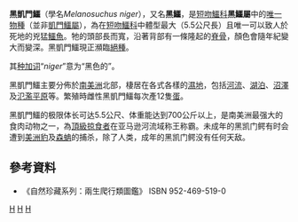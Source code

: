 {{noteTA
|1=zh-cn:亚马孙鼉; zh-hk:黑凱門鱷; zh-tw:黑凱門鱷;
|2=zh-cn:鼉科; zh-hk:短吻鱷; zh-tw:短吻鱷;
}}
{{Speciesbox
| taxon = Melanosuchus niger
| status = LR/cd
| status_system = IUCN2.3
| image = Buberel_cayman_3.jpg
| image_caption = 黑凱門鱷
| binomial_authority = [[Johann_Baptist_von_Spix|Spix]], 1825
| range_map = Range of Melanosuchus niger.PNG
| range_map_caption = 紅色部份為黑凱門鱷的全球分佈
| range_map_width = 250px
}}

'''黑凱門鱷'''（學名''Melanosuchus niger''），又名'''黑鱷'''，是[[短吻鱷科|短吻鱷科]]'''黑鱷屬'''中的[[单型|唯一物種]]（並非[[凱門鱷屬|凱門鱷屬]]），為在[[短吻鱷科|短吻鱷科]]中體型最大（5.5公尺長）且唯一可以致人於死地的兇猛[[鱷魚|鱷魚]]。牠的頭部長而寬，沿著背部有一條隆起的[[脊骨|脊骨]]，顏色會隨年紀變大而變深。黑凱門鱷現正瀕臨[[絕種|絕種]]。

其[[种加词|种加词]]“''niger''”意为“黑色的”。

黑凱門鱷主要分佈於[[南美洲|南美洲]]北部，棲居在各式各樣的[[濕地|濕地]]，包括[[河流|河流]]、[[湖泊|湖泊]]、[[沼澤|沼澤]]及[[氾濫平原|氾濫平原]]等。繁殖時雌性黑凱門鱷每次產12隻[[蛋|蛋]]。

黑凱門鱷的极限体长可达5.5公尺、体重能达到700公斤以上，是南美洲最强大的食肉动物之一，為[[頂級掠食者|頂級掠食者]]在亚马逊河流域称王称霸。未成年的黑凯门鳄有时会遭到[[美洲豹|美洲豹]]及[[森蚺|森蚺]]的捕杀，除了人类，成年的黑凯门鳄没有任何天敌。

==參考資料==
*《自然珍藏系列：兩生爬行類圖鑑》 ISBN 952-469-519-0

{{鱷目|A.}}
{{taxonbar}}

[[Category:凱門鱷亞科|H]]
[[Category:南美洲爬行动物|H]]
[[Category:1825年描述的动物|H]]